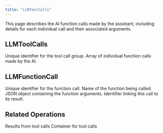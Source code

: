 ```yaml
---
title: "LLMToolCalls"
---
```

This page describes the AI function calls made by the assistant, including details for each individual call and their associated arguments.

## LLMToolCalls

<ParamField path="id" type="String!" required>
  Unique identifier for the tool call group.
</ParamField>

<ParamField path="functionCalls" type="[LLMFunctionCall!]!" required>
  Array of individual function calls made by the AI.
</ParamField>

## LLMFunctionCall

<ParamField path="id" type="String!" required>
  Unique identifier for the function call.
</ParamField>

<ParamField path="functionName" type="String!" required>
  Name of the function being called.
</ParamField>

<ParamField path="arguments" type="JSON">
  JSON object containing the function arguments.
</ParamField>

<ParamField path="toolCallId" type="String!" required>
  Identifier linking this call to its result.
</ParamField>

## Related Operations

<CardGroup cols={2}>
  <Card title="LLMToolCallResults Schema" icon="check" href="/integrations/graphql-api/objects/llm-tool-call-results">
    Results from tool calls
  </Card>
  <Card title="DeltaElement Schema" icon="cube" href="/integrations/graphql-api/objects/delta-element">
    Container for tool calls
  </Card>
</CardGroup>
